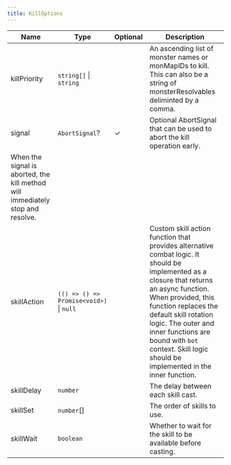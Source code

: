 ```yaml
---
title: KillOptions
---
```


| Name | Type | Optional | Description |
|------|------|----------|-------------|
| killPriority | `string[]` \| `string` |  | An ascending list of monster names or monMapIDs to kill. This can also be a string of monsterResolvables deliminted by a comma. |
| signal | `AbortSignal`? | ✓ | Optional AbortSignal that can be used to abort the kill operation early.
When the signal is aborted, the kill method will immediately stop and resolve. |
| skillAction | `(() => () => Promise<void>)` \| `null` |  | Custom skill action function that provides alternative combat logic. It should be implemented as a closure that returns an async function. When provided, this function replaces the default skill rotation logic. The outer and inner functions are bound with `bot` context. Skill logic should be implemented in the inner function. |
| skillDelay | `number` |  | The delay between each skill cast. |
| skillSet | `number`[] |  | The order of skills to use. |
| skillWait | `boolean` |  | Whether to wait for the skill to be available before casting. |